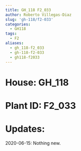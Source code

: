 ```yaml
---
title: GH_118 F2_033
author: Roberto Villegas-Diaz
slug: 'gh-118/f2-033'
categories:
  - GH118
tags:
  - F2
aliases:
  - gh_118-f2_033
  - gh-118-f2-033
  - gh118-f2033
---
```


# **House**: GH_118
# **Plant ID**: F2_033
# **Updates**: 
2020-06-15: Nothing new.
